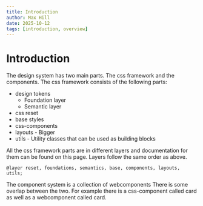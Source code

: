 ```yaml
---
title: Introduction
author: Max Hill
date: 2025-10-12
tags: [introduction, overview]
---
```


# Introduction

The design system has two main parts.
The css framework and the components.
The css framework consists of the following parts:
- design tokens
    - Foundation layer
    - Semantic layer
- css reset
- base styles
- css-components
- layouts - Bigger
- utils - Utility classes that can be used as building blocks

All the css framework parts are in different layers and documentation for them can be found on this page.
Layers follow the same order as above.

`@layer reset, foundations, semantics, base, components, layouts, utils;`

The component system is a collection of webcomponents
There is some overlap between the two. For example there is a css-component called card as well as a webcomponent called card.


